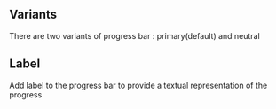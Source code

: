 ## Variants

There are two variants of progress bar : primary(default) and neutral

<Canvas of={ProgressStories.Variants}>
  <Story of={ProgressStories.Variants} />
</Canvas>

## Label 

Add label to the progress bar to provide a textual representation of the progress 

<Canvas of={ProgressStories.Label}>
  <Story of={ProgressStories.Label} />
</Canvas>
